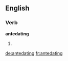 
==English==

===Verb===
'''antedating'''

# {{present participle of|antedate}}

[[de:antedating]]
[[fr:antedating]]
